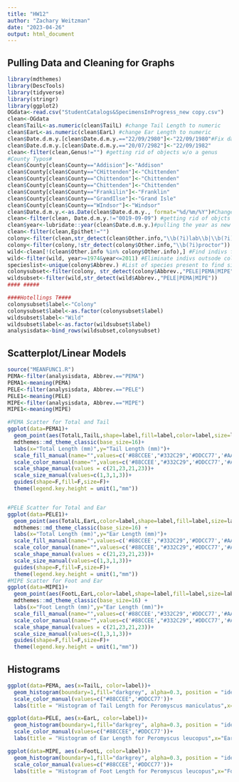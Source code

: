 ```yaml
---
title: "HW12"
author: "Zachary Weitzman"
date: "2023-04-26"
output: html_document
---
```

## Pulling Data and Cleaning for Graphs
```r
library(mdthemes)
library(DescTools)
library(tidyverse)
library(stringr)
library(ggplot2)
OGdata<-read.csv("StudentCatalogs&SpecimensInProgress_new copy.csv")
clean<-OGdata
clean$TailL<-as.numeric(clean$TailL) #change Tail Length to numeric
clean$EarL<-as.numeric(clean$EarL) #change Ear Length to numeric
clean$Date.d.m.y.[clean$Date.d.m.y.=="22/09/2980"]<-"22/09/1980"#Fix date typos
clean$Date.d.m.y.[clean$Date.d.m.y.=="20/07/2982"]<-"22/09/1982"
clean<-filter(clean,Genus!="") #getting rid of objects w/o a genus
#County Typos#
clean$County[clean$County=="Addision"]<-"Addison"
clean$County[clean$County=="CHittenden"]<-"Chittenden"
clean$County[clean$County=="Chittendon"]<-"Chittenden"
clean$County[clean$County=="Chittenden"]<-"Chittenden"
clean$County[clean$County=="Frankilin"]<-"Franklin"
clean$County[clean$County=="GrandIlse"]<-"Grand Isle"
clean$County[clean$County=="WIndsor"]<-"Windsor"
clean$Date.d.m.y.<-as.Date(clean$Date.d.m.y., format="%d/%m/%Y")#Change date to date chr
clean<-filter(clean, Date.d.m.y.!="0019-09-09") #getting rid of objcts w/o year
clean$year<-lubridate::year(clean$Date.d.m.y.)#pulling the year as new col
clean<-filter(clean,Epithet!="")
colony<-filter(clean,str_detect(clean$Other.info,"\\b(?i)lab\\b|\\b(?i)stock\\b|(?i)colony|(?i)laboratory")) #find all specimens with lab, stock, or colony in description
colony<-filter(colony,!str_detect(colony$Other.info,"\\b(?i)proctor")) #remove all proctor maple idivs
wild<-clean[!(clean$Other.info %in% colony$Other.info),] #Find indivs from clean not in colony dataset
wild<-filter(wild, year>=1974&year<=2011) #Eliminate indivs outsode colony date range
specieslist<-unique(colony$Abbrev.) #List of species present to find singlets and doublets
colonysubset<-filter(colony, str_detect(colony$Abbrev.,"PELE|PEMA|MIPE")) #New set w/ species w/ >1 indivs
wildsubset<-filter(wild,str_detect(wild$Abbrev.,"PELE|PEMA|MIPE"))
#### #####

####Hotellings T####
colonysubset$label<-"Colony"
colonysubset$label<-as.factor(colonysubset$label)
wildsubset$label<-"Wild"
wildsubset$label<-as.factor(wildsubset$label)
analysisdata<-bind_rows(wildsubset,colonysubset)
```

## Scatterplot/Linear Models
```r
source("MEANFUNC1.R")
PEMA<-filter(analysisdata, Abbrev.=="PEMA")
PEMA1<-meaning(PEMA)
PELE<-filter(analysisdata, Abbrev.=="PELE")
PELE1<-meaning(PELE)
MIPE<-filter(analysisdata, Abbrev.=="MIPE")
MIPE1<-meaning(MIPE)

#PEMA Scatter for Total and Tail
ggplot(data=PEMA1)+
  geom_point(aes(TotalL,TailL,shape=label,fill=label,color=label,size=label))+
  mdthemes::md_theme_classic(base_size=16)+
  labs(x="Total Length (mm)",y="Tail Length (mm)")+
  scale_fill_manual(name="",values=c('#88CCEE',"#332C29",'#DDCC77','#AA3377'))+
  scale_color_manual(name="",values=c('#88CCEE',"#332C29",'#DDCC77','#AA3377'))+
  scale_shape_manual(values = c(21,23,21,23))+
  scale_size_manual(values=c(1,3,1,3))+
  guides(shape=F,fill=F,size=F)+
  theme(legend.key.height = unit(1,"mm"))


#PELE Scatter for Total and Ear
ggplot(data=PELE1)+
  geom_point(aes(TotalL,EarL,color=label,shape=label,fill=label,size=label))+
  mdthemes::md_theme_classic(base_size=16) +
  labs(x="Total Length (mm)",y="Ear Length (mm)")+
  scale_fill_manual(name="",values=c('#88CCEE',"#332C29",'#DDCC77','#AA3377'))+
  scale_color_manual(name="",values=c('#88CCEE',"#332C29",'#DDCC77','#AA3377'))+
  scale_shape_manual(values = c(21,23,21,23))+
  scale_size_manual(values=c(1,3,1,3))+
  guides(shape=F,fill=F,size=F)+
  theme(legend.key.height = unit(1,"mm"))
#MIPE Scatter for Foot and Ear
ggplot(data=MIPE1)+
  geom_point(aes(FootL,EarL,color=label,shape=label,fill=label,size=label))+
  mdthemes::md_theme_classic(base_size=16) +
  labs(x="Foot Length (mm)",y="Ear Length (mm)")+
  scale_fill_manual(name="",values=c('#88CCEE',"#332C29",'#DDCC77','#AA3377'))+
  scale_color_manual(name="",values=c('#88CCEE',"#332C29",'#DDCC77','#AA3377'))+
  scale_shape_manual(values = c(21,23,21,23))+
  scale_size_manual(values=c(1,3,1,3))+
  guides(shape=F,fill=F,size=F)+
  theme(legend.key.height = unit(1,"mm"))
```

## Histograms
```r
ggplot(data=PEMA, aes(x=TailL, color=label))+
  geom_histogram(boundary=1,fill="darkgrey", alpha=0.3, position = "identity")+
  scale_color_manual(values=c("#88CCEE",'#DDCC77'))+
  labs(title = "Histogram of Tail Length for Peromyscus maniculatus",x="Tail Length")

ggplot(data=PELE, aes(x=EarL, color=label))+
  geom_histogram(boundary=1,fill="darkgrey", alpha=0.3, position = "identity")+
  scale_color_manual(values=c("#88CCEE",'#DDCC77'))+
  labs(title = "Histogram of Ear Length for Peromyscus leucopus",x="Ear Length")

ggplot(data=MIPE, aes(x=FootL, color=label))+
  geom_histogram(boundary=1,fill="darkgrey", alpha=0.3, position = "identity")+
  scale_color_manual(values=c("#88CCEE",'#DDCC77'))+
  labs(title = "Histogram of Foot Length for Peromyscus leucopus",x="Foot Length")
```
